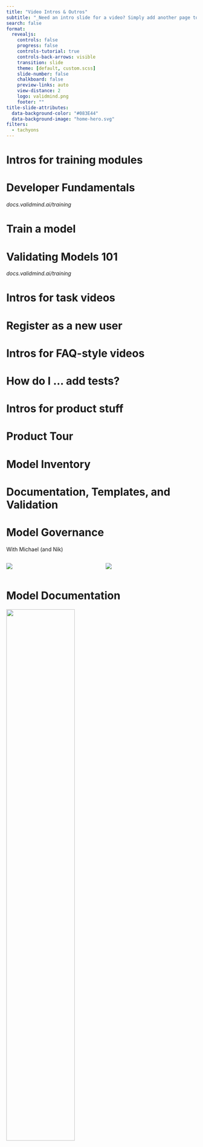 ```yaml
---
title: "Video Intros & Outros"
subtitle: "_Need an intro slide for a video? Simply add another page to this presentation and start your video recording with that. (Same for outros.)_"
search: false
format:
  revealjs:
    controls: false
    progress: false
    controls-tutorial: true
    controls-back-arrows: visible
    transition: slide
    theme: [default, custom.scss]
    slide-number: false
    chalkboard: false
    preview-links: auto
    view-distance: 2
    logo: validmind.png
    footer: ""
title-slide-attributes:
  data-background-color: "#083E44"
  data-background-image: "home-hero.svg"
filters:
  - tachyons
---
```


# Intros for training modules

# Developer Fundamentals {background-color="#083E44" background-image="home-hero.svg"}

_docs.validmind.ai/training_

# Train a model {background-color="#083E44" background-image="home-hero.svg"}

# Validating Models 101 {backgrouqnd-color="#083E44" background-image="home-hero.svg"}

_docs.validmind.ai/training_

# Intros for task videos

# Register as a new user {background-color="#083E44" background-image="home-hero.svg"}

# Intros for FAQ-style videos

# How do I ... add tests? {background-color="#083E44" background-image="home-hero.svg"}

# Intros for product stuff

# Product Tour {background-color="#083E44" background-image="home-hero.svg"}

# Model Inventory {background-color="#083E44" background-image="home-hero.svg"}

# Documentation, Templates, and Validation {background-color="#083E44" background-image="home-hero.svg"}

# Model Governance {background-color="#083E44" background-image="home-hero.svg"}

With Michael (and Nik)

:::: {.columns .f2}
::: {.column width="50%"}

![](michael-governance.png)

:::

::: {.column width="50%"}

![](nik-governance.png)

:::
::::

# Model Documentation {.tc background-color="#083E44" background-image="home-hero.svg"}


::: {.tc}
![](michael-documentation.png){width=60% .br3}

With Michael 
:::


# Model Validation {.tc background-color="#083E44" background-image="home-hero.svg"}


::: {.tc}
![](michael-validation.png){width=60% .br3}

With Michael 
:::


# Workflow Building {.tc olor="white" background-color="#083E44" background-image="home-hero.svg"}

::: {.tc}
![](michael-workflow-building.png){width=60% .br3}

With Michael 
:::



# Outros

<!-- Just a blank slide for now -->

# {background-color="#083E44" background-image="home-hero.svg"}
